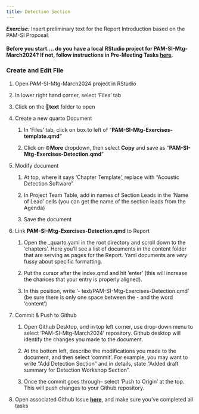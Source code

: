 ```yaml
---
title: Detection Section
---
```


***Exercise:*** Insert preliminary text for the Report Introduction based on the PAM-SI Proposal.

#### Before you start.... do you have a local RStudio project for PAM-SI-Mtg-March2024? If not, follow instructions in Pre-Meeting Tasks [here](https://sael-swfsc.github.io/OpenScience/).

### Create and Edit File

1.  Open PAM-SI-Mtg-March2024 project in RStudio

2.  In lower right hand corner, select 'Files' tab

3.  Click on the 📁**text** folder to open

4.  Create a new quarto Document

    1.  In 'Files' tab, click on box to left of "**PAM-SI-Mtg-Exercises-template.qmd**"

    2.  Click on ⚙️**More** dropdown, then select **Copy** and save as "**PAM-SI-Mtg-Exercises-Detection.qmd**"

5.  Modify document

    1.  At top, where it says 'Chapter Template', replace with "Acoustic Detection Software"

    2.  In Project Team Table, add in names of Section Leads in the 'Name of Lead' cells (you can get the name of the section leads from the Agenda)

    3.  Save the document

6.  Link **PAM-SI-Mtg-Exercises-Detection.qmd** to Report

    1.  Open the \_quarto.yaml in the root directory and scroll down to the 'chapters'. Here you'll see a list of documents in the content folder that are serving as pages for the Report. Yaml documents are *very* fussy about specific formatting.

    2.  Put the cursor after the index.qmd and hit 'enter' (this will increase the chances that your entry is properly aligned).

    3.  In this position, write '- text/PAM-SI-Mtg-Exercises-Detection.qmd' (be sure there is only one space between the - and the word 'content')

7.  Commit & Push to Github

    1.  Open Github Desktop, and in top left corner, use drop-down menu to select 'PAM-SI-Mtg-March2024' repository. Github desktop will identify the changes you made to the document.

    2.  At the bottom left, describe the modifications you made to the document, and then select 'commit'. For example, you may want to write "Add Detection Section" and in details, state "Added draft summary for Detection Workshop Section".

    3.  Once the commit goes through-- select 'Push to Origin' at the top. This will push changes to your Github repository.

8.  Open associated Github Issue [**here**](https://github.com/SAEL-SWFSC/PAM-SI-Mtg-March2024/issues/27), and make sure you've completed all tasks

